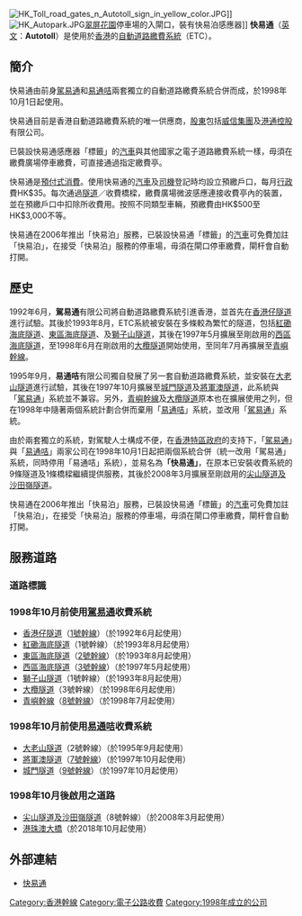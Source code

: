 [[File:HK_Toll_road_gates_n_Autotoll_sign_in_yellow_color.JPG|thumb]]]]
[[File:HK_Autopark.JPG|thumb]][[翠屏花園|翠屏花園]]停車場的入閘口，裝有快易泊感應器]]
'''快易通'''（[[英文|英文]]：'''Autotoll'''）是使用於[[香港|香港]]的[[電子道路收費系統|自動道路繳費系統]]（ETC）。

==簡介==
快易通由前身[[駕易通|駕易通]]和[[易通咭|易通咭]]兩套獨立的自動道路繳費系統合併而成，於1998年10月1日起使用。

快易通目前是香港自動道路繳費系統的唯一供應商，[[股東|股東]]包括[[威信集團|威信集團]]及[[港通控股|港通控股]]有限公司。

已裝設快易通感應器「標籤」的[[汽車|汽車]]與其他國家之電子道路繳費系統一樣，毋須在繳費廣場停車繳費，可直接通過指定繳費亭。

快易通是[[預付式消費|預付式消費]]。使用快易通的[[汽車|汽車]]及[[司機|司機]]登記時均設立預繳戶口，每月[[行政|行政]]費HK$35。每次通過[[隧道|隧道]]／收費橋樑，繳費廣場微波感應連接收費亭內的裝置，並在預繳戶口中扣除所收費用。按照不同類型車輛，預繳費由HK$500至HK$3,000不等。

快易通在2006年推出「快易泊」服務，已裝設快易通「標籤」的[[汽車|汽車]]可免費加註「快易泊」，在接受「快易泊」服務的停車場，毋須在閘口停車繳費，閘杆會自動打開。

==歷史==
1992年6月，'''駕易通'''有限公司將自動道路繳費系統引進香港，並首先在[[香港仔隧道|香港仔隧道]]進行試驗。其後於1993年8月，ETC系統被安裝在多條較為繁忙的隧道，包括[[紅磡海底隧道|紅磡海底隧道]]、[[東區海底隧道|東區海底隧道]]、及[[獅子山隧道|獅子山隧道]]，其後在1997年5月擴展至剛啟用的[[西區海底隧道|西區海底隧道]]，至1998年6月在剛啟用的[[大欖隧道|大欖隧道]]開始使用，至同年7月再擴展至[[青嶼幹線|青嶼幹線]]。

1995年9月，'''易通咭'''有限公司獨自發展了另一套自動道路繳費系統，並安裝在[[大老山隧道|大老山隧道]]進行試驗，其後在1997年10月擴展至[[城門隧道|城門隧道]]及[[將軍澳隧道|將軍澳隧道]]，此系統與「[[駕易通|駕易通]]」系統並不兼容。另外，[[青嶼幹線|青嶼幹線]]及[[大欖隧道|大欖隧道]]原本也在擴展使用之列，但在1998年中隨著兩個系統計劃合併而棄用「[[易通咭|易通咭]]」系統，並改用「[[駕易通|駕易通]]」系統。

由於兩套獨立的系統，對駕駛人士構成不便，在[[香港特區政府|香港特區政府]]的支持下，「[[駕易通|駕易通]]」與「[[易通咭|易通咭]]」兩家公司在1998年10月1日起把兩個系統合併（統一改用「駕易通」系統，同時停用「易通咭」系統），並易名為'''「快易通」'''，在原本已安裝收費系統的9條隧道及1條橋樑繼續提供服務，其後於2008年3月擴展至剛啟用的[[尖山隧道及沙田嶺隧道|尖山隧道及沙田嶺隧道]]。

快易通在2006年推出「快易泊」服務，已裝設快易通「標籤」的[[汽車|汽車]]可免費加註「快易泊」，在接受「快易泊」服務的停車場，毋須在閘口停車繳費，閘杆會自動打開。

==服務道路==
===道路標識===
===1998年10月前使用[[駕易通|駕易通]]收費系統===
*[[香港仔隧道|香港仔隧道]]（[[香港1號幹線|1號幹線]]）（於1992年6月起使用）
*[[紅磡海底隧道|紅磡海底隧道]]（1號幹線）（於1993年8月起使用）
*[[東區海底隧道|東區海底隧道]]（[[香港2號幹線|2號幹線]]）（於1993年8月起使用）
*[[西區海底隧道|西區海底隧道]]（[[香港3號幹線|3號幹線]]）（於1997年5月起使用）
*[[獅子山隧道|獅子山隧道]]（1號幹線）（於1993年8月起使用）
*[[大欖隧道|大欖隧道]]（3號幹線）（於1998年6月起使用）
*[[青嶼幹線|青嶼幹線]]（[[香港8號幹線|8號幹線]]）（於1998年7月起使用）

===1998年10月前使用[[易通咭|易通咭]]收費系統===
*[[大老山隧道|大老山隧道]]（2號幹線）（於1995年9月起使用）
*[[將軍澳隧道|將軍澳隧道]]（[[香港7號幹線|7號幹線]]）（於1997年10月起使用）
*[[城門隧道|城門隧道]]（[[香港9號幹線|9號幹線]]）（於1997年10月起使用）

===1998年10月後啟用之道路===
*[[尖山隧道及沙田嶺隧道|尖山隧道及沙田嶺隧道]]（8號幹線）（於2008年3月起使用）
*[[港珠澳大橋|港珠澳大橋]]（於2018年10月起使用）

==外部連結==
* [http://www.autotoll.com.hk/ 快易通] {{Wayback|url=http://www.autotoll.com.hk/ |date=20210108043308 }}

{{新鴻基地產}}

[[Category:香港幹線|Category:香港幹線]]
[[Category:電子公路收費|Category:電子公路收費]]
[[Category:1998年成立的公司|Category:1998年成立的公司]]